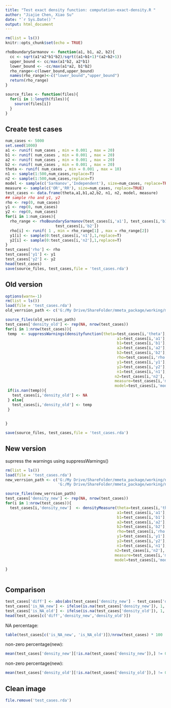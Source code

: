 ```yaml
---
title: "Test exact density function: computation-exact-density.R "
author: "Jiajie Chen, Xiao Su"
date: "`r Sys.Date()`"
output: html_document
---
```


```r
rm(list = ls())
knitr::opts_chunk$set(echo = TRUE)

rhoBoundarySarmanov <- function(a1, b1, a2, b2){
  cc <- sqrt(a1*a2*b1*b2)/sqrt((a1+b1+1)*(a2+b2+1))
  upper_bound <- cc/max(a1*b2, a2*b1)
  lower_bound <- -cc/max(a1*a2, b1*b2)
  rho_range<-c(lower_bound,upper_bound)
  names(rho_range)<-c("lower_bound","upper_bound")
  return(rho_range)
}

source_files <- function(files){
  for(i in 1:length(files)){
    source(files[i])
  }
}
```

## Create test cases


```r
num_cases <- 5000
set.seed(1000)
a1 <- runif( num_cases , min = 0.001 , max = 20)
b1 <- runif( num_cases , min = 0.001 , max = 20)
a2 <- runif( num_cases , min = 0.001 , max = 20)
b2 <- runif( num_cases , min = 0.001 , max = 20)
theta <- runif( num_cases , min = 0.001 , max = 10)
n1 <- sample(1:500,num_cases,replace=T)
n2 <- sample(1:500,num_cases,replace=T)
model <- sample(c('Sarmanov','Independent'), size=num_cases, replace=TRUE)
measure <- sample(c('OR','RR'), size=num_cases, replace=TRUE)
test_cases <- data.frame(theta,a1,b1,a2,b2, n1, n2, model, measure)
## sample rho and y1, y2
rho <- rep(0, num_cases)
y1 <- rep(0, num_cases)
y2 <- rep(0, num_cases)
for(i in 1:num_cases){
  rho_range <- rhoBoundarySarmanov(test_cases[i,'a1'], test_cases[i,'b1'], test_cases[i,'a2'],
                      test_cases[i,'b2']) 
  rho[i] <- runif( 1 , min = rho_range[1] , max = rho_range[2])
  y1[i] <- sample(0:test_cases[i,'n1'],1,replace=T)
  y2[i] <- sample(0:test_cases[i,'n2'],1,replace=T)
}
test_cases['rho'] <- rho 
test_cases['y1'] <- y1 
test_cases['y2'] <- y2
head(test_cases)
save(source_files, test_cases,file = 'test_cases.rda')
```

## Old version


```r
options(warn=-1)
rm(list = ls())
load(file = 'test_cases.rda')
old_verrsion_path <- c('G:/My Drive/ShareFolder/mmeta_package/working/mmeta/R/densityfunction.R')

source_files(old_verrsion_path)
test_cases['density_old'] <- rep(NA, nrow(test_cases))
for(i in 1:nrow(test_cases)){
 temp  <- suppressWarnings(densityfunction(theta=test_cases[i,'theta'],
                                                 a1=test_cases[i,'a1'],
                                                 b1=test_cases[i,'b1'],
                                                 a2=test_cases[i,'a2'],
                                                 b2=test_cases[i,'b2'],
                                                 rho=test_cases[i,'rho'],
                                                 y1=test_cases[i,'y1'],
                                                 y2=test_cases[i,'y2'],
                                                 n1=test_cases[i,'n1'],
                                                n2=test_cases[i,'n2'],
                                                measure=test_cases[i,'measure'],
                                                model=test_cases[i,'model']) )
 if(is.nan(temp)){
   test_cases[i,'density_old'] <- NA
 } else{
   test_cases[i,'density_old'] <- temp
 }
 
  
}

save(source_files, test_cases,file = 'test_cases.rda')


```



## New version

suprress the warnings using suppressWarnings()
```r
rm(list = ls())
load(file = 'test_cases.rda')
new_verrsion_path <- c('G:/My Drive/ShareFolder/mmeta_package/working/new_mmeta_dev/func_dev/computation-exact-density.R',
                       'G:/My Drive/ShareFolder/mmeta_package/working/new_mmeta_dev/func_dev/config-global-constant.R')

source_files(new_verrsion_path)
test_cases['density_new'] <- rep(NA, nrow(test_cases))
for(i in 1:nrow(test_cases)){
  test_cases[i,'density_new']  <- densityMeasure(theta=test_cases[i,'theta'],
                                                 a1=test_cases[i,'a1'],
                                                 b1=test_cases[i,'b1'],
                                                 a2=test_cases[i,'a2'],
                                                 b2=test_cases[i,'b2'],
                                                 rho=test_cases[i,'rho'],
                                                 y1=test_cases[i,'y1'],
                                                 y2=test_cases[i,'y2'],
                                                 n1=test_cases[i,'n1'],
                                                n2=test_cases[i,'n2'],
                                                measure=test_cases[i,'measure'],
                                                model=test_cases[i,'model']) 
  
}



```


## Comparison


```r
test_cases['diff'] <- abs(abs(test_cases['density_new'] - test_cases['density_old']))
test_cases['is_NA_new'] <- ifelse(is.na(test_cases['density_new']), 1, 0)
test_cases['is_NA_old'] <- ifelse(is.na(test_cases['density_old']), 1, 0)                                  
head(test_cases[c('diff','density_new','density_old')])
```
NA percentage:

```r
table(test_cases[c('is_NA_new', 'is_NA_old')])/nrow(test_cases) * 100

```

non-zero percentage(new):

```r
mean(test_cases['density_new'][!is.na(test_cases['density_new']),] != 0) * 100
```


non-zero percentage(new):

```r
mean(test_cases['density_old'][!is.na(test_cases['density_old']),] != 0) * 100
```


## Clean image

```r
file.remove('test_cases.rda')
```